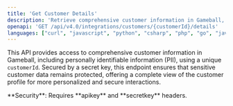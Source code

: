 ```yaml
---
title: 'Get Customer Details'
description: 'Retrieve comprehensive customer information in Gameball, including personally identifiable information (PII).'
openapi: 'GET /api/v4.0/integrations/customers/{customerId}/details'
languages: ["curl", "javascript", "python", "csharp", "php", "go", "java", "ruby"]
---
```


This API provides access to comprehensive customer information in Gameball, including personally identifiable information (PII), using a unique `customerId`. Secured by a secret key, this endpoint ensures that sensitive customer data remains protected, offering a complete view of the customer profile for more personalized and secure interactions.

<Warning>
**Security**: Requires **apikey** and **secretkey** headers.
</Warning>